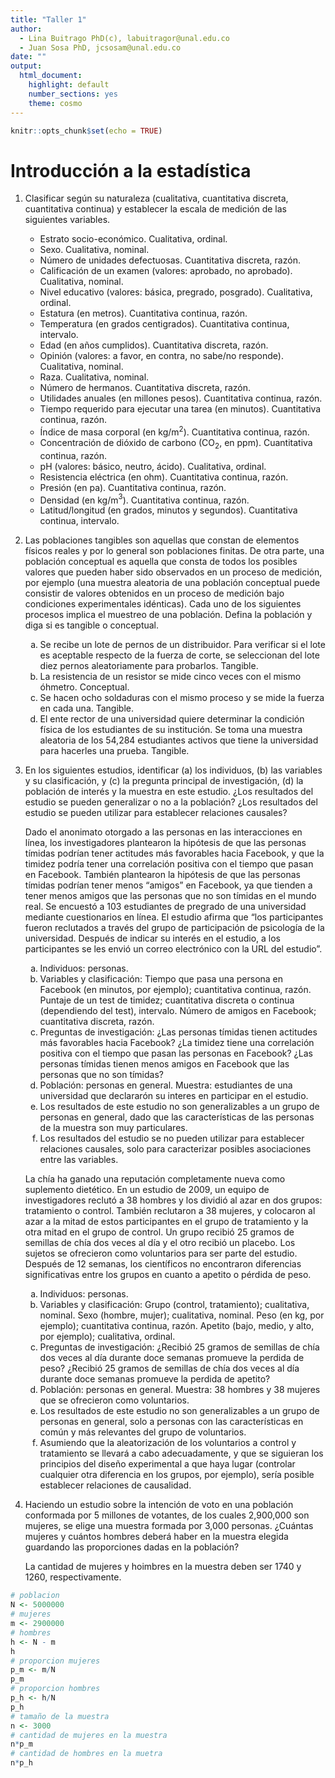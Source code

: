 ---
title: "Taller 1"
author: 
  - Lina Buitrago PhD(c), labuitragor@unal.edu.co
  - Juan Sosa PhD, jcsosam@unal.edu.co
date: ""
output:
  html_document:
    highlight: default
    number_sections: yes
    theme: cosmo
---

```{r setup, include=FALSE}
knitr::opts_chunk$set(echo = TRUE)
```

# Introducción a la estadística

1. Clasificar según su naturaleza (cualitativa, cuantitativa discreta, cuantitativa continua) y establecer la escala de medición de las siguientes variables. 
    - Estrato socio-económico. Cualitativa, ordinal.
    - Sexo. Cualitativa, nominal.
    - Número de unidades defectuosas. Cuantitativa discreta, razón.
    - Calificación de un examen (valores: aprobado, no aprobado). Cualitativa, nominal.
    - Nivel educativo (valores: básica, pregrado, posgrado). Cualitativa, ordinal.
    - Estatura (en metros). Cuantitativa continua, razón.
    - Temperatura (en grados centigrados). Cuantitativa continua, intervalo.
    - Edad (en años cumplidos). Cuantitativa discreta, razón.
    - Opinión (valores: a favor, en contra, no sabe/no responde). Cualitativa, nominal.
    - Raza. Cualitativa, nominal.
    - Número de hermanos. Cuantitativa discreta, razón.
    - Utilidades anuales (en millones pesos). Cuantitativa continua, razón.     
    - Tiempo requerido para ejecutar una tarea (en minutos). Cuantitativa continua, razón.
    - Índice de masa corporal (en kg/m$^2$). Cuantitativa continua, razón. 
    - Concentración de dióxido de carbono (CO$_2$, en ppm). Cuantitativa continua, razón. 
    - pH (valores: básico, neutro, ácido). Cualitativa, ordinal. 
    - Resistencia eléctrica (en ohm). Cuantitativa continua, razón. 
    - Presión (en pa). Cuantitativa continua, razón. 
    - Densidad (en kg/m$^3$). Cuantitativa continua, razón. 
    - Latitud/longitud (en grados, minutos y segundos). Cuantitativa continua, intervalo. 

2. Las poblaciones tangibles son aquellas que constan de elementos físicos reales y por lo general son poblaciones finitas. De otra parte, una población conceptual es aquella que consta de todos los posibles valores que pueden haber sido observados en un proceso de medición, por ejemplo (una muestra aleatoria de una población conceptual puede consistir de valores obtenidos en un proceso de medición bajo condiciones experimentales idénticas). Cada uno de los siguientes procesos implica el muestreo de una población. Defina la población y diga si es tangible o
conceptual.

    a. Se recibe un lote de pernos de un distribuidor. Para verificar si el lote es aceptable respecto de la fuerza de corte, se seleccionan del lote diez pernos aleatoriamente para probarlos. Tangible.
    b. La resistencia de un resistor se mide cinco veces con el mismo óhmetro. Conceptual.
    c. Se hacen ocho soldaduras con el mismo proceso y se mide la fuerza en cada una. Tangible.
    d. El ente rector de una universidad quiere determinar la condición física de los estudiantes de su institución. Se toma una muestra aleatoria de los 54,284 estudiantes activos que tiene la universidad para hacerles una prueba. Tangible.

3. En los siguientes estudios, identificar (a) los individuos, (b) las variables y su clasificación, y (c) la pregunta principal de investigación, (d) la población de interés y la muestra en este estudio. ¿Los resultados del estudio se pueden generalizar o no a la población? ¿Los resultados del estudio se pueden utilizar para establecer relaciones causales?

    Dado el anonimato otorgado a las personas en las interacciones en línea, los investigadores plantearon la hipótesis de que las personas tímidas podrían tener actitudes más favorables hacia Facebook, y que la timidez podría tener una correlación positiva con el tiempo que pasan en Facebook. También plantearon la hipótesis de que las personas tímidas podrían tener menos "amigos" en Facebook, ya que tienden a tener menos amigos que las personas que no son tímidas en el mundo real. Se encuestó a 103 estudiantes de pregrado de una universidad mediante cuestionarios en línea. El estudio afirma que "los participantes fueron reclutados a través del grupo de participación de psicología de la universidad. Después de indicar su interés en el estudio, a los participantes se les envió un correo electrónico con la URL del estudio".

    a. Individuos: personas.
    b. Variables y clasificación: Tiempo que pasa una persona en Facebook (en minutos, por ejemplo); cuantitativa continua, razón. Puntaje de un test de timidez; cuantitativa discreta o continua (dependiendo del test), intervalo. Número de amigos en Facebook; cuantitativa discreta, razón.
    c. Preguntas de investigación: ¿Las personas tímidas tienen actitudes más favorables hacia Facebook? ¿La timidez tiene una correlación positiva con el tiempo que pasan las personas en Facebook? ¿Las personas tímidas tienen menos amigos en Facebook que las personas que no son tímidas?
    d. Población: personas en general. Muestra: estudiantes de una universidad que declararón su interes en participar en el estudio.
    e. Los resultados de este estudio no son generalizables a un grupo de personas en general, dado que las características de las personas de la muestra son muy particulares.
    f. Los resultados del estudio se no pueden utilizar para establecer relaciones causales, solo para caracterizar posibles asociaciones entre las variables.
 
    La chía ha ganado una reputación completamente nueva como suplemento dietético. En un estudio de 2009, un equipo de investigadores reclutó a 38 hombres y los dividió al azar en dos grupos: tratamiento o control. También reclutaron a 38 mujeres, y colocaron al azar a la mitad de estos participantes en el grupo de tratamiento y la otra mitad en el grupo de control. Un grupo recibió 25 gramos de semillas de chía dos veces al día y el otro recibió un placebo. Los sujetos se ofrecieron como voluntarios para ser parte del estudio. Después de 12 semanas, los científicos no encontraron diferencias significativas entre los grupos en cuanto a apetito o pérdida de peso.

    a. Individuos: personas.
    b. Variables y clasificación: Grupo (control, tratamiento); cualitativa, nominal. Sexo (hombre, mujer); cualitativa, nominal. Peso (en kg, por ejemplo); cuantitativa continua, razón. Apetito (bajo, medio, y alto, por ejemplo); cualitativa, ordinal.
    c. Preguntas de investigación: ¿Recibió 25 gramos de semillas de chía dos veces al día durante doce semanas promueve la perdida de peso? ¿Recibió 25 gramos de semillas de chía dos veces al día durante doce semanas promueve la perdida de apetito?
    d. Población: personas en general. Muestra: 38 hombres y 38 mujeres que se ofrecieron como voluntarios.
    e. Los resultados de este estudio no son generalizables a un grupo de personas en general, solo a personas con las características en común y más relevantes del grupo de voluntarios.
    f. Asumiendo que la aleatorización de los voluntarios a control y tratamiento se llevará a cabo adecuadamente, y que se siguieran los principios del diseño experimental a que haya lugar (controlar cualquier otra diferencia en los grupos, por ejemplo), sería posible establecer relaciones de causalidad.

4. Haciendo un estudio sobre la intención de voto en una población conformada por 5 millones de votantes, de los cuales 2,900,000 son mujeres, se elige una muestra formada por 3,000 personas. ¿Cuántas mujeres y cuántos hombres deberá haber en la muestra elegida guardando las proporciones dadas en la población?

    La cantidad de mujeres y hoimbres en la muestra deben ser 1740 y 1260, respectivamente.

```{r}
# poblacion
N <- 5000000
# mujeres
m <- 2900000
# hombres
h <- N - m
h
# proporcion mujeres
p_m <- m/N
p_m
# proporcion hombres
p_h <- h/N
p_h
# tamaño de la muestra
n <- 3000
# cantidad de mujeres en la muestra
n*p_m
# cantidad de hombres en la muetra
n*p_h
```